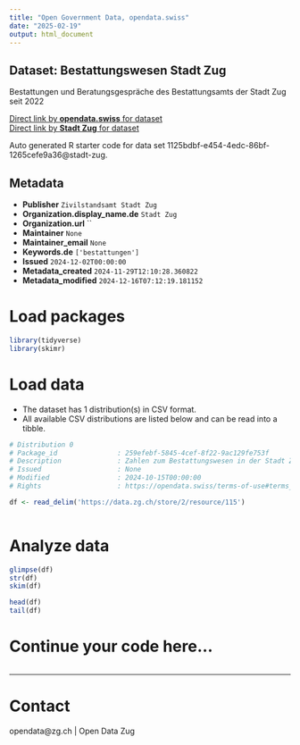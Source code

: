 ```yaml
---
title: "Open Government Data, opendata.swiss"
date: "2025-02-19"
output: html_document
---
```


## Dataset: Bestattungswesen Stadt Zug

Bestattungen und Beratungsgespräche des Bestattungsamts der Stadt Zug seit 2022

[Direct link by **opendata.swiss** for dataset](https://opendata.swiss/de/dataset/bestattungswesen-stadt-zug)<br>
[Direct link by **Stadt Zug** for dataset](https://www.stadtzug.ch/todesfall/1062)

Auto generated R starter code for data set 1125bdbf-e454-4edc-86bf-1265cefe9a36@stadt-zug.

## Metadata

- **Publisher** `Zivilstandsamt Stadt Zug`
- **Organization.display_name.de** `Stadt Zug`
- **Organization.url** ``
- **Maintainer** `None`
- **Maintainer_email** `None`
- **Keywords.de** `['bestattungen']`
- **Issued** `2024-12-02T00:00:00`
- **Metadata_created** `2024-11-29T12:10:28.360822`
- **Metadata_modified** `2024-12-16T07:12:19.181152`


# Load packages

```r

library(tidyverse)
library(skimr)

```

# Load data

-   The dataset has 1 distribution(s) in CSV format.
-   All available CSV distributions are listed below and can be read into a tibble.

```r

# Distribution 0
# Package_id               : 259efebf-5845-4cef-8f22-9ac129fe753f
# Description              : Zahlen zum Bestattungswesen in der Stadt Zug seit 2022
# Issued                   : None
# Modified                 : 2024-10-15T00:00:00
# Rights                   : https://opendata.swiss/terms-of-use#terms_by

df <- read_delim('https://data.zg.ch/store/2/resource/115')



```

# Analyze data

```r

glimpse(df)
str(df)
skim(df)

head(df)
tail(df)

```

# Continue your code here...

```r

```

------------------------------------------------------------------------

# Contact

opendata@zg.ch | Open Data Zug
